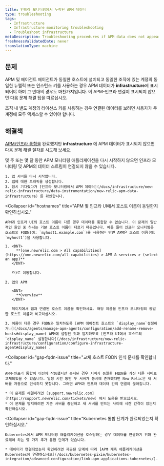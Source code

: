 ```yaml
---
title: 인프라 모니터링에서 누락된 APM 데이터
type: troubleshooting
tags:
  - Infrastructure
  - Infrastructure monitoring troubleshooting
  - Troubleshoot infrastructure
metaDescription: Troubleshooting procedures if APM data does not appear in your infrastructure monitoring UI in New Relic.
freshnessValidatedDate: never
translationType: machine
---
```


## 문제

APM 및 에이전트 에이전트가 동일한 호스트에 설치되고 동일한 조직에 있는 계정의 동일한 뉴렐릭 <InlinePopover type="licenseKey"/>또는 인스턴스 키를 사용하는 경우 APM 데이터가 <DNT>**infrastructure**</DNT>에 표시되어야 하며 그 반대의 경우도 마찬가지입니다. 이 APM-인프라 연결이 표시되지 않으면 다음 문제 해결 팁을 따르십시오.

조직 내 별도 계정의 라이선스 키를 사용하는 경우 연결된 데이터를 보려면 사용자가 두 계정에 모두 액세스할 수 있어야 합니다.

## 해결책

[APM/인프라 통합을](/docs/infrastructure/new-relic-infrastructure/data-instrumentation/new-relic-apm-data-infrastructure) 완료했지만 <DNT>**infrastructure**</DNT> 에 APM 데이터가 표시되지 않으면 다음 문제 해결 절차를 시도해 보세요.

<CollapserGroup>
  <Collapser
    id="restart-app-server"
    title="앱 서버를 다시 시작합니다."
  >
    몇 주 또는 몇 달 동안 APM 모니터링 애플리케이션을 다시 시작하지 않으면 인프라 모니터링 및 APM의 데이터 스트림이 연결되지 않을 수 있습니다.

    1. 앱 서버를 다시 시작합니다.
    2. 앱에 대한 트래픽을 생성합니다.
    3. 잠시 기다렸다가 [인프라 모니터링에서 APM 데이터](/docs/infrastructure/new-relic-infrastructure/data-instrumentation/new-relic-apm-data-infrastructure) 를 확인합니다.
  </Collapser>

  <Collapser
    id="hostnames"
    title="APM 및 인프라 UI에서 호스트 이름이 동일한지 확인하십시오."
  >
    APM과 인프라 UI의 호스트 이름이 다른 경우 데이터를 통합할 수 없습니다. 이 문제의 일반적인 원인 중 하나는 기본 호스트 이름이 다르기 때문입니다. 예를 들어 인프라 모니터링은 호스트의 FQDN(예: `myhost1.example.com`)을 사용하는 반면 APM은 호스트 이름(예: `myhost1`)을 사용합니다.

    1. <DNT>
         **[one.newrelic.com > All capabilities](https://one.newrelic.com/all-capabilities) > APM & services > (select an app)**
       </DNT>

       으)로 이동합니다.

    2. 앱의 APM

       <DNT>
         **Overview**
       </DNT>

       페이지에서 앱과 연결된 호스트 이름을 확인하세요. 해당 이름을 인프라 모니터링의 동일한 호스트 이름과 비교하십시오.

    3. 이름이 다른 경우 FQDN과 일치하도록 [APM 에이전트 호스트의 `display_name`설정하거나](/docs/agents/manage-apm-agents/configuration/add-rename-remove-hosts#display_name) APM에 설정된 것과 일치하도록 [인프라 UI에서 호스트의 `display_name` 설정합니다](/docs/infrastructure/new-relic-infrastructure/configuration/configure-infrastructure-agent#display_name) .
  </Collapser>

  <Collapser
    id="gap-fqdn-issue"
    title="교체 호스트 FQDN 인식 문제를 확인합니다."
  >
    APM-인프라 통합이 이전에 작동했지만 중지된 경우 서버가 동일한 FQDN을 가진 다른 서버로 교체되었을 수 있습니다. 일정 시간 동안 두 서버가 동시에 존재했다면 New Relic은 새 서버를 자동으로 인식하지 못합니다. 그러면 APM과 인프라 데이터 간의 연결이 끊어집니다.

    * 이 문제를 해결하려면 [support.newrelic.com](https://support.newrelic.com/tickets/new) 에서 도움을 받으십시오.
    * 이 문제를 방지하려면 기존 서버를 중단하고 새 서버를 만드는 사이에 시간 간격이 있는지 확인하십시오.
  </Collapser>

  <Collapser
    id="gap-fqdn-issue"
    title="Kubernetes 통합 단계가 완료되었는지 확인하십시오."
  >
    Kubernetes에서 APM 모니터링 애플리케이션을 호스팅하는 경우 데이터를 연결하기 위해 완료해야 하는 몇 가지 추가 통합 단계가 있습니다.

    * 데이터가 연결되었는지 확인하려면 제공된 단계에 따라 [APM 계측 애플리케이션을 Kubernetes에 연결하십시오](/docs/kubernetes-pixie/kubernetes-integration/advanced-configuration/link-apm-applications-kubernetes/).
  </Collapser>
</CollapserGroup>
